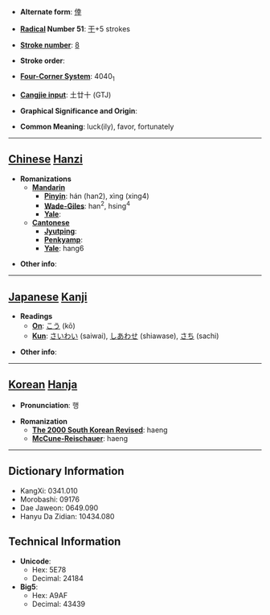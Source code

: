 * '''Alternate form''': [[倖]]

* '''[[Wiktionary:Chinese radical index| Radical]] Number 51''': [[Wiktionary:Chinese radical index 干|干]]+5 strokes

* '''[[Wiktionary:Chinese total strokes index|Stroke number]]''': [[Wiktionary:Chinese total strokes index 8|8]]

* '''Stroke order''': 

* '''[[Wiktionary:Chinese four corner index|Four-Corner System]]''': 4040<sub>1</sub>

* '''[[Wiktionary:Chinese Cangjie index|Cangjie input]]''': 土廿十 (GTJ)

* '''Graphical Significance and Origin''': 

* '''Common Meaning''': luck(ily), favor, fortunately

----

== [[Chinese]] [[Hanzi]] ==

* '''Romanizations'''
** '''[[Mandarin]]'''
*** '''[[Pinyin]]''': hán (han2), xìng (xing4)
*** '''[[Wade-Giles]]''': han<sup>2</sup>, hsing<sup>4</sup>
*** '''[[Yale]]''': 
** '''[[Cantonese]]'''
*** '''[[Jyutping]]''':
*** '''[[Penkyamp]]''': 
*** '''[[Yale]]''': hang6

* '''Other info''': 

----

== [[Japanese]] [[Kanji]] ==

* '''Readings'''
** '''[[On]]''': [[こう]] (kō)
** '''[[Kun]]''': [[さいわい]] (saiwai), [[しあわせ]] (shiawase), [[さち]] (sachi)

* '''Other info''':  

----

== [[Korean]] [[Hanja]] ==

* '''Pronunciation''': 행

* '''Romanization'''
** '''[[The 2000 South Korean Revised Romanization|The 2000 South Korean Revised]]''': haeng
** '''[[McCune-Reischauer]]''': haeng

----

== Dictionary Information ==

* KangXi: 0341.010
* Morobashi: 09176
* Dae Jaweon: 0649.090
* Hanyu Da Zidian: 10434.080

== Technical Information ==

* '''Unicode''':
** Hex: 5E78
** Decimal: 24184
* '''Big5''':
** Hex: A9AF
** Decimal: 43439